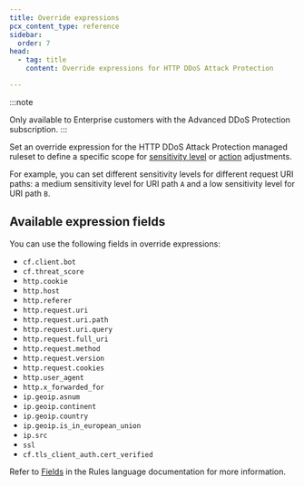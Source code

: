 ```yaml
---
title: Override expressions
pcx_content_type: reference
sidebar:
  order: 7
head:
  - tag: title
    content: Override expressions for HTTP DDoS Attack Protection

---
```


:::note

Only available to Enterprise customers with the Advanced DDoS Protection subscription. 
:::

Set an override expression for the HTTP DDoS Attack Protection managed ruleset to define a specific scope for [sensitivity level](/ddos-protection/managed-rulesets/http/override-parameters/#sensitivity-level) or [action](/ddos-protection/managed-rulesets/http/override-parameters/#action) adjustments.

For example, you can set different sensitivity levels for different request URI paths: a medium sensitivity level for URI path `A` and a low sensitivity level for URI path `B`.

## Available expression fields

You can use the following fields in override expressions:

* `cf.client.bot`
* `cf.threat_score`
* `http.cookie`
* `http.host`
* `http.referer`
* `http.request.uri`
* `http.request.uri.path`
* `http.request.uri.query`
* `http.request.full_uri`
* `http.request.method`
* `http.request.version`
* `http.request.cookies`
* `http.user_agent`
* `http.x_forwarded_for`
* `ip.geoip.asnum`
* `ip.geoip.continent`
* `ip.geoip.country`
* `ip.geoip.is_in_european_union`
* `ip.src`
* `ssl`
* `cf.tls_client_auth.cert_verified`

Refer to [Fields](/ruleset-engine/rules-language/fields/) in the Rules language documentation for more information.
